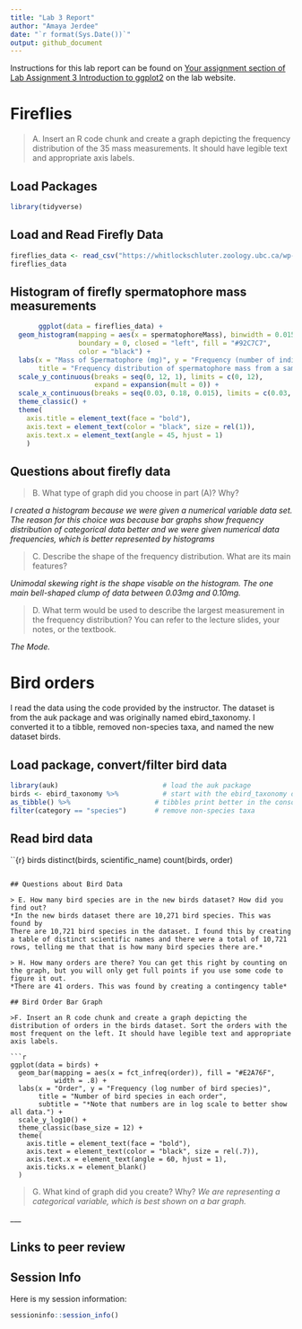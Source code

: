 ```yaml
---
title: "Lab 3 Report"
author: "Amaya Jerdee"
date: "`r format(Sys.Date())`"
output: github_document
---
```

  
Instructions for this lab report can be found on [Your assignment section of Lab Assignment 3 Introduction to ggplot2](https://biol275-msum.github.io/introduction-to-ggplot2.html#your-assignment) on the lab website.
                                                                                                                      
# Fireflies
> A. Insert an R code chunk and create a graph depicting the frequency distribution of the 35 mass measurements. It should have legible text and appropriate axis labels.

## Load Packages
                                                                                                                         
```r
library(tidyverse)
```
                                                                                                                         
## Load and Read Firefly Data
                                                                                                                         
```r
fireflies_data <- read_csv("https://whitlockschluter.zoology.ubc.ca/wp-content/data/chapter02/chap02q19FireflySpermatophoreMass.csv") 
fireflies_data
```
                                                                                                                         
## Histogram of firefly spermatophore mass measurements
                                                                                                                         
```r
       ggplot(data = fireflies_data) +
  geom_histogram(mapping = aes(x = spermatophoreMass), binwidth = 0.015, 
                 boundary = 0, closed = "left", fill = "#92C7C7", 
                 color = "black") +
  labs(x = "Mass of Spermatophore (mg)", y = "Frequency (number of individual fireflies)", 
       title = "Frequency distribution of spermatophore mass from a sample of 35 male fireflies") +
  scale_y_continuous(breaks = seq(0, 12, 1), limits = c(0, 12), 
                     expand = expansion(mult = 0)) +
  scale_x_continuous(breaks = seq(0.03, 0.18, 0.015), limits = c(0.03, 0.18)) +
  theme_classic() +
  theme(
    axis.title = element_text(face = "bold"),
    axis.text = element_text(color = "black", size = rel(1)),
    axis.text.x = element_text(angle = 45, hjust = 1)
    )                                                                                       
```

## Questions about firefly data
                                                                                                                         
 > B. What type of graph did you choose in part (A)? Why?

*I created a histogram because we were given a numerical variable data set. The reason for this choice was because bar graphs show frequency distribution of categorical data better and we were given numerical data frequencies, which is better represented by histograms*                                                                                                                  
                                                                                                                           
> C. Describe the shape of the frequency distribution. What are its main features?

*Unimodal skewing right is the shape visable on the histogram. The one main bell-shaped clump of data between 0.03mg and 0.10mg.*                                                                                                                         
                                                                                                                           
> D. What term would be used to describe the largest measurement in the frequency distribution? You can refer to the lecture slides, your notes, or the textbook.
 
*The Mode.*
                                                                                                                           
# Bird orders
                                                                                                                           
I read the data using the code provided by the instructor. The dataset is from the auk package and was originally named ebird_taxonomy. I converted it to a tibble, removed non-species taxa, and named the new dataset birds.
                                                                                                                         
## Load package, convert/filter bird data
                                                                                                                         
```r
library(auk)                          # load the auk package
birds <- ebird_taxonomy %>%           # start with the ebird_taxonomy data
as_tibble() %>%                     # tibbles print better in the console
filter(category == "species")       # remove non-species taxa
```
                                                                                                                         
## Read bird data
                                                                                                                         
``{r}
birds
distinct(birds, scientific_name)
count(birds, order)
```                                                                                                                         
                                                                                                                         
## Questions about Bird Data 
                                                                                                                         
> E. How many bird species are in the new birds dataset? How did you find out?
*In the new birds dataset there are 10,271 bird species. This was found by  
There are 10,721 bird species in the dataset. I found this by creating a table of distinct scientific names and there were a total of 10,721 rows, telling me that that is how many bird species there are.*
                                                                                                                           
> H. How many orders are there? You can get this right by counting on the graph, but you will only get full points if you use some code to figure it out.
*There are 41 orders. This was found by creating a contingency table*
                                                                                                                           
## Bird Order Bar Graph
                                                                                                                           
>F. Insert an R code chunk and create a graph depicting the distribution of orders in the birds dataset. Sort the orders with the most frequent on the left. It should have legible text and appropriate axis labels.

```r
ggplot(data = birds) +
  geom_bar(mapping = aes(x = fct_infreq(order)), fill = "#E2A76F", 
           width = .8) +
  labs(x = "Order", y = "Frequency (log number of bird species)", 
       title = "Number of bird species in each order", 
       subtitle = "*Note that numbers are in log scale to better show all data.") +
  scale_y_log10() +
  theme_classic(base_size = 12) +
  theme(
    axis.title = element_text(face = "bold"),
    axis.text = element_text(color = "black", size = rel(.7)),
    axis.text.x = element_text(angle = 60, hjust = 1),
    axis.ticks.x = element_blank()
  )                                                                                                                     
```                                                                                                                      

> G. What kind of graph did you create? Why?
  *We are representing a categorical variable, which is best shown on a bar graph.*
                                                                                                                           
\_\_\_

## Links to peer review

## Session Info

Here is my session information:

```r
sessioninfo::session_info()
```

